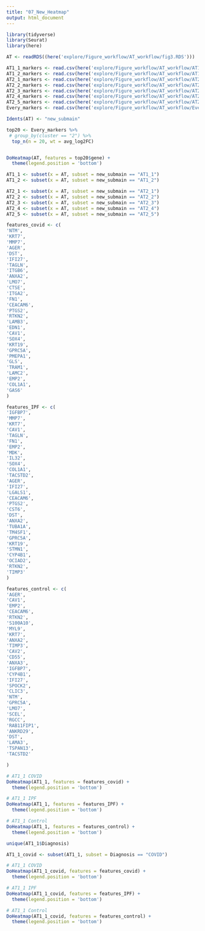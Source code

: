 ```yaml
---
title: "07_New_Heatmap"
output: html_document
---
```


```r
library(tidyverse)
library(Seurat)
library(here)
```

```r
AT <- readRDS((here('explore/Figure_workflow/AT_workflow/fig3.RDS')))

AT1_1_markers <- read.csv(here('explore/Figure_workflow/AT_workflow/AT1_1_markers.csv'))
AT1_2_markers <- read.csv(here('explore/Figure_workflow/AT_workflow/AT1_2_markers.csv'))
AT2_1_markers <- read.csv(here('explore/Figure_workflow/AT_workflow/AT2_1_markers.csv'))
AT2_2_markers <- read.csv(here('explore/Figure_workflow/AT_workflow/AT2_2_markers.csv'))
AT2_3_markers <- read.csv(here('explore/Figure_workflow/AT_workflow/AT2_3_markers.csv'))
AT2_4_markers <- read.csv(here('explore/Figure_workflow/AT_workflow/AT2_4_markers.csv'))
AT2_5_markers <- read.csv(here('explore/Figure_workflow/AT_workflow/AT2_5_markers_nocell.csv'))
Every_markers <- read.csv(here('explore/Figure_workflow/AT_workflow/Every_markers.csv'))
```

```r
Idents(AT) <- "new_submain"
```


```r
top20 <- Every_markers %>% 
 # group_by(cluster == "2") %>% 
  top_n(n = 20, wt = avg_log2FC)


DoHeatmap(AT, features = top20$gene) + 
  theme(legend.position = 'bottom')  
```

```r
AT1_1 <- subset(x = AT, subset = new_submain == "AT1_1")
AT1_2 <- subset(x = AT, subset = new_submain == "AT1_2")

AT2_1 <- subset(x = AT, subset = new_submain == "AT2_1")
AT2_2 <- subset(x = AT, subset = new_submain == "AT2_2")
AT2_3 <- subset(x = AT, subset = new_submain == "AT2_3")
AT2_4 <- subset(x = AT, subset = new_submain == "AT2_4")
AT2_5 <- subset(x = AT, subset = new_submain == "AT2_5")
```

```r
features_covid <- c(
'NTM',
'KRT7',
'MMP7',
'AGER',
'DST',
'IFI27',
'TAGLN',
'ITGB6',
'ANXA2',
'LMO7',
'CTSE',
'ITGA2',
'FN1',
'CEACAM6',
'PTGS2',
'RTKN2',
'LAMB3',
'EDN1',
'CAV1',
'SOX4',
'KRT19',
'GPRC5A',
'PMEPA1',
'GLS',
'TRAM1',
'LAMC2',
'EMP2',
'COL1A1',
'GAS6'
)

features_IPF <- c(
'IGFBP7',
'MMP7',
'KRT7',
'CAV1',
'TAGLN',
'FN1',
'EMP2',
'MDK',
'IL32',
'SOX4',
'COL1A1',
'TACSTD2',
'AGER',
'IFI27',
'LGALS1',
'CEACAM6',
'PTGS2',
'CST6',
'DST',
'ANXA2',
'TUBA1A',
'TM4SF1',
'GPRC5A',
'KRT19',
'STMN1',
'CYP4B1',
'OCIAD2',
'RTKN2',
'TIMP3'
)

features_control <- c(
'AGER',
'CAV1',
'EMP2',
'CEACAM6',
'RTKN2',
'S100A10',
'MYL9',
'KRT7',
'ANXA2',
'TIMP3',
'CAV2',
'CD55',
'ANXA3',
'IGFBP7',
'CYP4B1',
'IFI27',
'SPOCK2',
'CLIC3',
'NTM',
'GPRC5A',
'LMO7',
'SCEL',
'RGCC',
'RAB11FIP1',
'ANKRD29',
'DST',
'LAMA3',
'TSPAN13',
'TACSTD2'

)
```


```r
# AT1_1 COVID 
DoHeatmap(AT1_1, features = features_covid) + 
  theme(legend.position = 'bottom')  

# AT1_1 IPF 
DoHeatmap(AT1_1, features = features_IPF) + 
  theme(legend.position = 'bottom')  

# AT1_1 Control 
DoHeatmap(AT1_1, features = features_control) + 
  theme(legend.position = 'bottom')  
```

```r
unique(AT1_1$Diagnosis)
```


```r
AT1_1_covid <- subset(AT1_1, subset = Diagnosis == "COVID")
```

```r
# AT1_1 COVID 
DoHeatmap(AT1_1_covid, features = features_covid) + 
  theme(legend.position = 'bottom')  

# AT1_1 IPF 
DoHeatmap(AT1_1_covid, features = features_IPF) + 
  theme(legend.position = 'bottom')  

# AT1_1 Control 
DoHeatmap(AT1_1_covid, features = features_control) + 
  theme(legend.position = 'bottom')  
```






